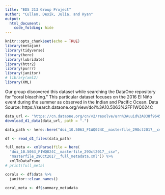 ```yaml
---
title: "EDS 213 Group Project"
author: "Cullen, Desik, Julia, and Ryan"
output: 
  html_document:
    code_folding: hide
---
```


```r
knitr::opts_chunk$set(echo = TRUE)
library(metajam)
library(tidyverse)
library(here)
library(lubridate)
library(httr2)
library(purrr)
library(janitor)
# library(xml2)
library(XML)
```

Our group discovered this dataset while searching the DataOne repository for “coral bleaching.” This particular dataset focuses on the 2016 El Niño event during the summer as observed in the Indian and Pacific Ocean. Data Source: https://search.dataone.org/view/doi%3A10.5063%2FF1WQ024C

```r
data_url <- "https://cn.dataone.org/cn/v2/resolve/urn%3Auuid%3A038f9645-39fd-42c7-ac4e-8c78f68f72dc"
download_d1_data(data_url, path = ".")
```
```r
data_path <- here::here("doi_10.5063_F1WQ024C__masterfile_29Oct2017__csv")
```

```r
df <- read_d1_files(data_path)
```

```r
full_meta <- xmlParse(file = here(
  "doi_10.5063_F1WQ024C__masterfile_29Oct2017__csv", 
  "masterfile_29Oct2017__full_metadata.xml")) %>% 
  xmlToDataFrame
# print(full_meta)
```

```r
corals <- df$data %>% 
  janitor::clean_names()

coral_meta <- df$summary_metadata
```

